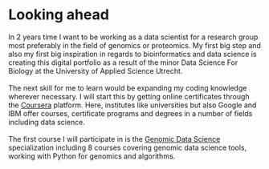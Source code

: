 Looking ahead {.unnumbered}
================================================================================
In 2 years time I want to be working as a data scientist for a research group most preferably in the field of genomics or proteomics. My first big step and also my first big inspiration in regards to bioinformatics and data science is creating this digital portfolio as a result of the minor Data Science For Biology at the University of Applied Science Utrecht. 
<br> <br>
The next skill for me to learn would be expanding my coding knowledge wherever necessary. I will start this by getting online certificates through the [Coursera](https://www.coursera.org/) platform. Here, institutes like universities but also Google and IBM offer courses, certificate programs and degrees in a number of fields including data science. 
<br><br>
The first course I will participate in is the [Genomic Data Science](https://www.coursera.org/specializations/genomic-data-science?action=enroll) specialization including 8 courses covering genomic data science tools, working with Python for genomics and algorithms. 